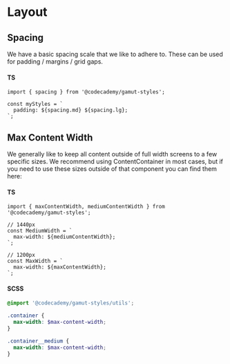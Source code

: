 
<Meta title="Foundations/Layout" component="Layout" />

# Layout

<StoryStatus status="volatile" />

## Spacing

We have a basic spacing scale that we like to adhere to. These can be used for padding / margins / grid gaps.

<Canvas isColumn>
  <Box size={spacing.xs} />
  <Box size={spacing.sm} />
  <Box size={spacing.md} />
  <Box size={spacing.lg} />
  <Box size={spacing.xl} />
  <Box size={spacing.xll} />
</Canvas>

#### TS

```tsx
import { spacing } from '@codecademy/gamut-styles';

const myStyles = `
  padding: ${spacing.md} ${spacing.lg};
`;
```

## Max Content Width

We generally like to keep all content outside of full width screens to a few specific sizes. We recommend using <LinkTo kind="Layouts" story="ContentContainer">ContentContainer</LinkTo> in most cases,
but if you need to use these sizes outside of that component you can find them here:

#### TS

```tsx
import { maxContentWidth, mediumContentWidth } from '@codecademy/gamut-styles';

// 1440px
const MediumWidth = `
  max-width: ${mediumContentWidth};
`;

// 1200px
const MaxWidth = `
  max-width: ${maxContentWidth};
`;
```

#### SCSS

```scss
@import '@codecademy/gamut-styles/utils';

.container {
  max-width: $max-content-width;
}

.container__medium {
  max-width: $max-content-width;
}
```
